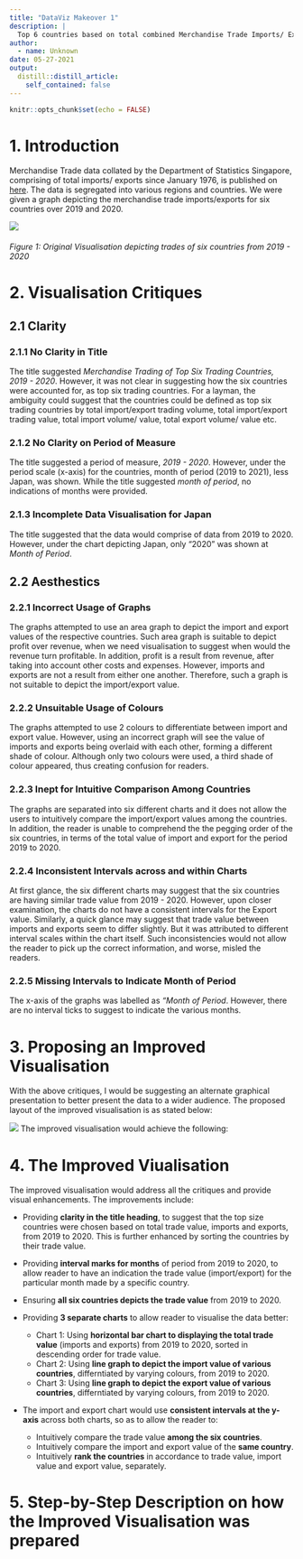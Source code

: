 ```yaml
---
title: "DataViz Makeover 1"
description: |
  Top 6 countries based on total combined Merchandise Trade Imports/ Exports value between 2019 and 2020
author:
  - name: Unknown
date: 05-27-2021
output:
  distill::distill_article:
    self_contained: false
---
```



```r
knitr::opts_chunk$set(echo = FALSE)
```

# 1. Introduction


Merchandise Trade data collated by the Department of Statistics Singapore, comprising of total imports/ exports since January 1976, is published on [here](https://www.singstat.gov.sg/find-data/search-by-theme/trade-and-investment/merchandise-trade/latest-data). The data is segregated into various regions and countries. We were given a graph depicting the merchandise trade imports/exports for six countries over 2019 and 2020.

![](img/Original Chart.png)

###### Figure 1: Original Visualisation depicting trades of six countries from 2019 - 2020

# 2. Visualisation Critiques

## 2.1 Clarity

### 2.1.1 **No Clarity in Title**
The title suggested *Merchandise Trading of Top Six Trading Countries, 2019 - 2020*. However, it was not clear in suggesting how the six countries were accounted for, as top six trading countries. For a layman, the ambiguity could suggest that the countries could be defined as top six trading countries by total import/export trading volume, total import/export trading value, total import volume/ value, total export volume/ value etc.

### 2.1.2 **No Clarity on Period of Measure**
The title suggested a period of measure, *2019 - 2020*. However, under the period scale (x-axis) for the countries, month of period (2019 to 2021), less Japan, was shown. While the title suggested *month of period*, no indications of months were provided.

### 2.1.3 **Incomplete Data Visualisation for Japan**
The title suggested that the data would comprise of data from 2019 to 2020. However, under the chart depicting Japan, only "2020" was shown at *Month of Period*.

## 2.2 Aesthestics

### 2.2.1 **Incorrect Usage of Graphs**
The graphs attempted to use an area graph to depict the import and export values of the respective countries. Such area graph is suitable to depict profit over revenue, when we need visualisation to suggest when would the revenue turn profitable. In addition, profit is a result from revenue, after taking into account other costs and expenses. However, imports and exports are not a result from either one another. Therefore, such a graph is not suitable to depict the import/export value.

### 2.2.2 **Unsuitable Usage of Colours**
The graphs attempted to use 2 colours to differentiate between import and export value. However, using an incorrect graph will see the value of imports and exports being overlaid with each other, forming a different shade of colour. Although only two colours were used, a third shade of colour appeared, thus creating confusion for readers.

### 2.2.3 **Inept for Intuitive Comparison Among Countries**
The graphs are separated into six different charts and it does not allow the users to intuitively compare the import/export values among the countries. In addition, the reader is unable to comprehend the the pegging order of the six countries, in terms of the total value of import and export for the period 2019 to 2020.

### 2.2.4 **Inconsistent Intervals across and within Charts**
At first glance, the six different charts may suggest that the six countries are having similar trade value from 2019 - 2020. However, upon closer examination, the charts do not have a consistent intervals for the Export value. Similarly, a quick glance may suggest that trade value between imports and exports seem to differ slightly. But it was attributed to different interval scales within the chart itself. Such inconsistencies would not allow the reader to pick up the correct information, and worse, misled the readers.

### 2.2.5 **Missing Intervals to Indicate Month of Period**
The x-axis of the graphs was labelled as *"Month of Period*. However, there are no interval ticks to suggest to indicate the various months.

# 3. Proposing an Improved Visualisation

With the above critiques, I would be suggesting an alternate graphical presentation to better present the data to a wider audience. The proposed layout of the improved visualisation is as stated below:

![](img/Sketch.jpg)
The improved visualisation would achieve the following:

# 4. The Improved Viualisation

The improved visualisation would address all the critiques and provide visual enhancements. The improvements include:

* Providing **clarity in the title heading**, to suggest that the top size countries were chosen based on total trade value, imports and exports, from 2019 to 2020. This is further enhanced by sorting the countries by their trade value.
* Providing **interval marks for months** of period from 2019 to 2020, to allow reader to have an indication the trade value (import/export) for the particular month made by a specific country.
* Ensuring **all six countries depicts the trade value** from 2019 to 2020.
* Providing **3 separate charts** to allow reader to visualise the data better:

  + Chart 1: Using **horizontal bar chart to displaying the total trade value** (imports and exports) from 2019 to 2020, sorted in descending order for trade value.
  + Chart 2: Using **line graph to depict the import value of various countries**, differntiated by varying colours, from 2019 to 2020.
  + Chart 3: Using **line graph to depict the export value of various countries**, differntiated by varying colours, from 2019 to 2020.

* The import and export chart would use **consistent intervals at the y-axis** across both charts, so as to allow the reader to:

  + Intuitively compare the trade value **among the six countries**.
  + Intuitively compare the import and export value of the **same country**.
  + Intuitively **rank the countries** in accordance to trade value, import value and export value, separately.
  

# 5. Step-by-Step Description on how the Improved Visualisation was prepared